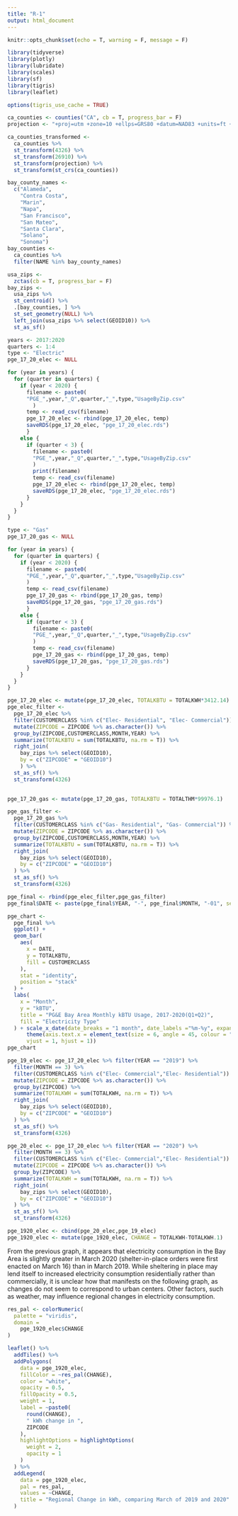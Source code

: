 ```yaml
---
title: "R-1"
output: html_document
---
```


```r
knitr::opts_chunk$set(echo = T, warning = F, message = F)

library(tidyverse)
library(plotly)
library(lubridate)
library(scales)
library(sf)
library(tigris)
library(leaflet)

options(tigris_use_cache = TRUE)
```

```r
ca_counties <- counties("CA", cb = T, progress_bar = F)
projection <- "+proj=utm +zone=10 +ellps=GRS80 +datum=NAD83 +units=ft +no_defs"

ca_counties_transformed <- 
  ca_counties %>% 
  st_transform(4326) %>% 
  st_transform(26910) %>% 
  st_transform(projection) %>% 
  st_transform(st_crs(ca_counties))

bay_county_names <-
  c("Alameda",
    "Contra Costa",
    "Marin",
    "Napa",
    "San Francisco",
    "San Mateo",
    "Santa Clara",
    "Solano",
    "Sonoma")
bay_counties <-
  ca_counties %>%
  filter(NAME %in% bay_county_names)

usa_zips <- 
  zctas(cb = T, progress_bar = F)
bay_zips <-
  usa_zips %>% 
  st_centroid() %>% 
  .[bay_counties, ] %>% 
  st_set_geometry(NULL) %>% 
  left_join(usa_zips %>% select(GEOID10)) %>% 
  st_as_sf()
```

```r

years <- 2017:2020
quarters <- 1:4
type <- "Electric"
pge_17_20_elec <- NULL

for (year in years) {
  for (quarter in quarters) {
    if (year < 2020) {
      filename <- paste0(
      "PGE_",year,"_Q",quarter,"_",type,"UsageByZip.csv"
        )
      temp <- read_csv(filename)
      pge_17_20_elec <- rbind(pge_17_20_elec, temp)
      saveRDS(pge_17_20_elec, "pge_17_20_elec.rds")
      }
    else {
      if (quarter < 3) {
        filename <- paste0(
        "PGE_",year,"_Q",quarter,"_",type,"UsageByZip.csv"
        )
        print(filename)
        temp <- read_csv(filename)
        pge_17_20_elec <- rbind(pge_17_20_elec, temp)
        saveRDS(pge_17_20_elec, "pge_17_20_elec.rds")
      }
    }
  }
}

type <- "Gas"
pge_17_20_gas <- NULL

for (year in years) {
  for (quarter in quarters) {
    if (year < 2020) {
      filename <- paste0(
      "PGE_",year,"_Q",quarter,"_",type,"UsageByZip.csv"
      )
      temp <- read_csv(filename)
      pge_17_20_gas <- rbind(pge_17_20_gas, temp)
      saveRDS(pge_17_20_gas, "pge_17_20_gas.rds")
      }
    else {
      if (quarter < 3) {
        filename <- paste0(
        "PGE_",year,"_Q",quarter,"_",type,"UsageByZip.csv"
        )
        temp <- read_csv(filename)
        pge_17_20_gas <- rbind(pge_17_20_gas, temp)
        saveRDS(pge_17_20_gas, "pge_17_20_gas.rds")
      }
    }
  }
}
```



```r

pge_17_20_elec <- mutate(pge_17_20_elec, TOTALKBTU = TOTALKWH*3412.14) 
pge_elec_filter <-
  pge_17_20_elec %>% 
  filter(CUSTOMERCLASS %in% c("Elec- Residential", "Elec- Commercial")) %>% 
  mutate(ZIPCODE = ZIPCODE %>% as.character()) %>%
  group_by(ZIPCODE,CUSTOMERCLASS,MONTH,YEAR) %>% 
  summarize(TOTALKBTU = sum(TOTALKBTU, na.rm = T)) %>% 
  right_join(
    bay_zips %>% select(GEOID10),
    by = c("ZIPCODE" = "GEOID10")
    ) %>% 
  st_as_sf() %>% 
  st_transform(4326)
  

pge_17_20_gas <- mutate(pge_17_20_gas, TOTALKBTU = TOTALTHM*99976.1)

pge_gas_filter <-
  pge_17_20_gas %>%
  filter(CUSTOMERCLASS %in% c("Gas- Residential", "Gas- Commercial")) %>%
  mutate(ZIPCODE = ZIPCODE %>% as.character()) %>% 
  group_by(ZIPCODE,CUSTOMERCLASS,MONTH,YEAR) %>%
  summarize(TOTALKBTU = sum(TOTALKBTU, na.rm = T)) %>% 
  right_join(
    bay_zips %>% select(GEOID10),
    by = c("ZIPCODE" = "GEOID10")
  ) %>%
  st_as_sf() %>%
  st_transform(4326)

pge_final <- rbind(pge_elec_filter,pge_gas_filter)
pge_final$DATE <- paste(pge_final$YEAR, "-", pge_final$MONTH, "-01", sep="") %>% as.Date(format = "%Y-%m-%d")
```


```r
pge_chart <-
  pge_final %>% 
  ggplot() +
  geom_bar(
    aes(
      x = DATE,
      y = TOTALKBTU,
      fill = CUSTOMERCLASS
    ),
    stat = "identity",
    position = "stack"
  ) + 
  labs(
    x = "Month",
    y = "kBTU",
    title = "PG&E Bay Area Monthly kBTU Usage, 2017-2020(Q1+Q2)",
    fill = "Electricity Type"
  ) + scale_x_date(date_breaks = "1 month", date_labels ="%m-%y", expand = c(0,0)) +  
      theme(axis.text.x = element_text(size = 6, angle = 45, colour = "black",
      vjust = 1, hjust = 1))
pge_chart
```
```r

pge_19_elec <- pge_17_20_elec %>% filter(YEAR == "2019") %>% 
  filter(MONTH == 3) %>% 
  filter(CUSTOMERCLASS %in% c("Elec- Commercial","Elec- Residential")) %>% 
  mutate(ZIPCODE = ZIPCODE %>% as.character()) %>%
  group_by(ZIPCODE) %>% 
  summarize(TOTALKWH = sum(TOTALKWH, na.rm = T)) %>% 
  right_join(
    bay_zips %>% select(GEOID10),
    by = c("ZIPCODE" = "GEOID10")
  ) %>% 
  st_as_sf() %>% 
  st_transform(4326)

pge_20_elec <- pge_17_20_elec %>% filter(YEAR == "2020") %>% 
  filter(MONTH == 3) %>% 
  filter(CUSTOMERCLASS %in% c("Elec- Commercial","Elec- Residential")) %>% 
  mutate(ZIPCODE = ZIPCODE %>% as.character()) %>%
  group_by(ZIPCODE) %>% 
  summarize(TOTALKWH = sum(TOTALKWH, na.rm = T)) %>% 
  right_join(
    bay_zips %>% select(GEOID10),
    by = c("ZIPCODE" = "GEOID10")
  ) %>% 
  st_as_sf() %>% 
  st_transform(4326)

pge_1920_elec <- cbind(pge_20_elec,pge_19_elec)
pge_1920_elec <- mutate(pge_1920_elec, CHANGE = TOTALKWH-TOTALKWH.1)
```
From the previous graph, it appears that electricity consumption in the Bay Area is slightly greater in March 2020 (shelter-in-place orders were first enacted on March 16) than in March 2019. While sheltering in place may lend itself to increased electricity consumption residentially rather than commercially, it is unclear how that manifests on the following graph, as changes do not seem to correspond to urban centers. Other factors, such as weather, may influence regional changes in electricity consumption.
```r

res_pal <- colorNumeric(
  palette = "viridis",
  domain = 
    pge_1920_elec$CHANGE
)

leaflet() %>% 
  addTiles() %>% 
  addPolygons(
    data = pge_1920_elec,
    fillColor = ~res_pal(CHANGE),
    color = "white",
    opacity = 0.5,
    fillOpacity = 0.5,
    weight = 1,
    label = ~paste0(
      round(CHANGE), 
      " kWh change in ",
      ZIPCODE
    ),
    highlightOptions = highlightOptions(
      weight = 2,
      opacity = 1
    )
  ) %>% 
  addLegend(
    data = pge_1920_elec,
    pal = res_pal,
    values = ~CHANGE,
    title = "Regional Change in kWh, comparing March of 2019 and 2020"
  )
```